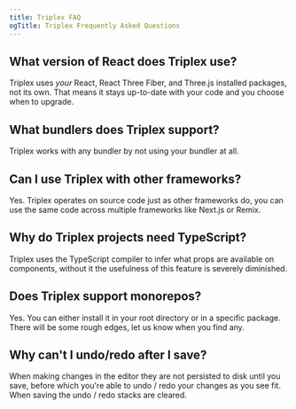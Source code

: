 ```yaml
---
title: Triplex FAQ
ogTitle: Triplex Frequently Asked Questions
---
```


## What version of React does Triplex use?

Triplex uses _your_ React, React Three Fiber, and Three.js installed packages,
not its own. That means it stays up-to-date with your code and you choose when
to upgrade.

## What bundlers does Triplex support?

Triplex works with any bundler by not using your bundler at all.

## Can I use Triplex with other frameworks?

Yes. Triplex operates on source code just as other frameworks do, you can use
the same code across multiple frameworks like Next.js or Remix.

## Why do Triplex projects need TypeScript?

Triplex uses the TypeScript compiler to infer what props are available on
components, without it the usefulness of this feature is severely diminished.

## Does Triplex support monorepos?

Yes. You can either install it in your root directory or in a specific package.
There will be some rough edges, let us know when you find any.

## Why can't I undo/redo after I save?

When making changes in the editor they are not persisted to disk until you save,
before which you're able to undo / redo your changes as you see fit. When saving
the undo / redo stacks are cleared.
